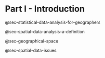 # Part I - Introduction {#sec-part-i---introduction}

@sec-statistical-data-analysis-for-geographers

@sec-spatial-data-analysis-a-definition

@sec-geographical-space

@sec-spatial-data-issues
